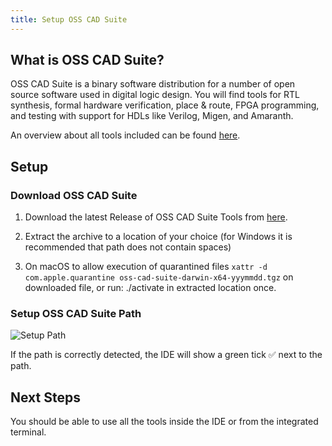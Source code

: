 ```yaml
---
title: Setup OSS CAD Suite
---
```


## What is OSS CAD Suite?

OSS CAD Suite is a binary software distribution for a number of open source software used in digital logic design. 
You will find tools for RTL synthesis, formal hardware verification, place & route, FPGA programming, and testing with support for HDLs like Verilog, Migen, and Amaranth.

An overview about all tools included can be found [here](https://github.com/YosysHQ/oss-cad-suite-build).

## Setup

### Download OSS CAD Suite

1. Download the latest Release of OSS CAD Suite Tools from [here](https://github.com/YosysHQ/oss-cad-suite-build/releases).

2. Extract the archive to a location of your choice (for Windows it is recommended that path does not contain spaces)
3. On macOS to allow execution of quarantined files `xattr -d com.apple.quarantine oss-cad-suite-darwin-x64-yyymmdd.tgz` on downloaded file, or run: ./activate in extracted location once.

### Setup OSS CAD Suite Path

![Setup Path](img/oss-path.png)

If the path is correctly detected, the IDE will show a green tick ✅ next to the path.

## Next Steps

You should be able to use all the tools inside the IDE or from the integrated terminal.